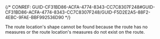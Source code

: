 

{/* CONREF: GUID-CF31BD86-ACFA-4774-8343-CC7C8307F248#GUID-CF31BD86-ACFA-4774-8343-CC7C8307F248/GUID-F5D2E2A5-88F2-4EBC-9FAE-BBF992536D90  */}

The route location's shape cannot be found because the route has no measures or the route location's measures do not exist on the route.
